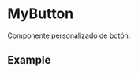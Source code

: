 
<Meta title="MyButton" component={MyButton} />

# MyButton

Componente personalizado de botón.

## Example

<Canvas>
  <MyButton
    text="Click me"
    txtColor="black"
    bgColor="red"
    borderColor="blue"
    borderWidth={2}
    size="medium"
    hoverTxtColor="white"
    hoverBgColor="green"
  />
</Canvas>
